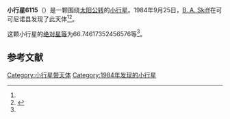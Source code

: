 {{Infobox planet
| bgcolour = #FFFFC0
| name = 6115 Martinduncan
| symbol = 
| image = 
| caption = 
| discovery = yes
| discovery_ref = 
| discoverer = [[B._A._Skiff|B. A. Skiff]]
| discovery_site = [[可可尼诺县|可可尼诺县]] 
| discovered = 1984年9月25日
| designations = yes
| mp_name = 
| named_after = 
| alt_names = 1984 SR2/ 1989 CF8
| mp_category = [[主带小行星|主带小行星]]
| orbit_ref = <ref name="a">[http://ssd.jpl.nasa.gov/sbdb.cgi?sstr=6115 6115 Martinduncan] {{Wayback|url=http://ssd.jpl.nasa.gov/sbdb.cgi?sstr=6115 |date=20201027104444 }}，小行星數據庫瀏覽器（JPL Small-Body Database Browser）－[[美国国家航空航天局|美国国家航空航天局]]喷气推进实验室</ref>
| epoch = 2456400.5 (2013年4月18日更新)
| aphelion = {{convert|2.570863758687927|AU|km|3|abbr=on|lk=out}}
| perihelion = {{convert|1.881169033258051|AU|km|3|abbr=on}}
| semimajor = {{convert|2.226016395972989|AU|km|3|abbr=on}}
| eccentricity = 0.154916812
| period = 1213.084253 [[日|日]]<br />3.32[[儒略年|儒略年]]
| avg_speed = 
| inclination = 4.892992860764675
| asc_node = 316.1954522350577
| mean_anomaly = 
| arg_peri = 66.74617352456576
| satellites = 
| physical_characteristics = yes
| dimensions = 
| mass = 
| density = 
| surface_grav = 
| escape_velocity = 
| sidereal_day = 
| axial_tilt = 
| pole_ecliptic_lat = 
| pole_ecliptic_lon = 
| albedo = 
| temperatures= 
| temp_name1 = 
| mean_temp_1 = 
| max_temp_1 = 
| temp_name2 = 
| max_temp_2 = 
| spectral_type = 
| abs_magnitude = 66.74617352456576
}}

'''小行星6115'''（{{lang-en|6115 Martinduncan}}）是一颗围绕[[太阳|太阳]][[公转|公转]]的[[小行星|小行星]]。1984年9月25日，[[B._A._Skiff|B. A. Skiff]]在可可尼诺县发现了此天体<ref name="a" /><ref>{{cite news|title=小行星列表|url=http://cfa-www.harvard.edu/iau/lists/NumberedMPs.txt|accessdate=2013-07-08|newspaper=哈佛大学|archive-date=2008-05-17|archive-url=https://web.archive.org/web/20080517010638/http://cfa-www.harvard.edu/iau/lists/NumberedMPs.txt|dead-url=no}}</ref>。

这颗小行星的[[绝对星等|绝对星等]]为66.74617352456576等<ref name="a" />。

==参考文献==
{{reflist}}
{{Minor Planet Number|[[小行星6114|小行星6114]]|[[小行星6116|小行星6116]]}}

{{小天体}}

[[Category:小行星带天体|Category:小行星带天体]]
[[Category:1984年发现的小行星|Category:1984年发现的小行星]]

{{asteroid-stub}}